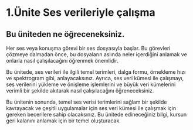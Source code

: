 # 1.Ünite Ses verileriyle çalışma

## Bu üniteden ne öğreceneksiniz.

Her ses veya konuşma görevi bir ses dosyasıyla başlar. Bu görevleri çözmeye dalmadan önce, bu dosyaların aslında neler içerdiğini anlamak ve onlarla nasıl çalışılacağını öğrenmek önemlidir.

Bu ünitede, ses verileri ile ilgili temel terimleri, dalga formu, örnekleme hızı ve spektrogram gibi, anlayacaksınız. Ayrıca, ses veri kümesi ile çalışmayı, ses verilerini yükleme ve önişleme işlemlerini ve büyük veri kümelerini verimli bir şekilde akıtarak nasıl çalışılacağını öğreneceksiniz.

Bu ünitenin sonunda, temel ses verisi terimlerini sağlam bir şekilde kavrayacak ve çeşitli uygulamalar için ses veri kümesi ile çalışmak için gereken becerilere sahip olacaksınız. Bu ünitede edineceğiniz bilgi, kursun geri kalanını anlamak için bir temel oluşturacak.